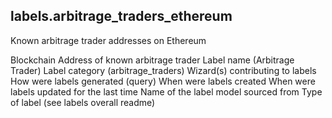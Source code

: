 ## labels.arbitrage_traders_ethereum 
Known arbitrage trader addresses on Ethereum

<ParamField path="blockchain">
Blockchain
</ParamField>
<ParamField path="address">
Address of known arbitrage trader
</ParamField>
<ParamField path="name">
Label name (Arbitrage Trader)
</ParamField>
<ParamField path="category">
Label category (arbitrage_traders)
</ParamField>
<ParamField path="contributor">
Wizard(s) contributing to labels
</ParamField>
<ParamField path="source">
How were labels generated (query)
</ParamField>
<ParamField path="created_at">
When were labels created
</ParamField>
<ParamField path="updated_at">
When were labels updated for the last time
</ParamField>
<ParamField path="model_name">
Name of the label model sourced from
</ParamField>
<ParamField path="label_type">
Type of label (see labels overall readme)
</ParamField>
